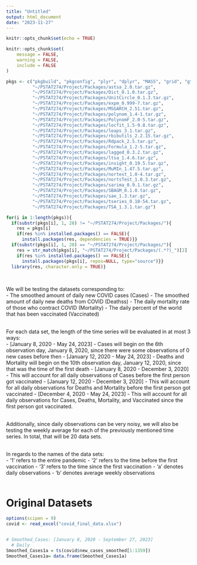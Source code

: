 ```yaml
---
title: "Untitled"
output: html_document
date: "2023-11-27"
---
```


```r
knitr::opts_chunk$set(echo = TRUE)
```

```r
knitr::opts_chunk$set(
	message = FALSE,
	warning = FALSE,
	include = FALSE
)

pkgs <- c("pkgbuild", "pkgconfig", "plyr", "dplyr", "MASS", "grid", "gtable", "gtools", "jsonlite", "knitr", "markdown", "rmarkdown", "parallel", "scales", "rlang", "distributional", "forecast", "reader", "readxl", "tinytex", "stringr", "ggplot2", "uroot", "FinTS", "Rdpack", "latex2exp", "plot3D", "ks", "rugarch",
          "~/PSTAT274/Project/Packages/astsa_2.0.tar.gz",
          "~/PSTAT274/Project/Packages/Dict_0.1.0.tar.gz",
          "~/PSTAT274/Project/Packages/UnitCircle_0.1.3.tar.gz",
          "~/PSTAT274/Project/Packages/expm_0.999-7.tar.gz",
          "~/PSTAT274/Project/Packages/MSGARCH_2.51.tar.gz",
          "~/PSTAT274/Project/Packages/polynom_1.4-1.tar.gz",
          "~/PSTAT274/Project/Packages/PolynomF_2.0-5.tar.gz",
          "~/PSTAT274/Project/Packages/locfit_1.5-9.8.tar.gz",
          "~/PSTAT274/Project/Packages/leaps_3.1.tar.gz",
          "~/PSTAT274/Project/Packages/rbibutils_2.2.15.tar.gz",
          "~/PSTAT274/Project/Packages/Rdpack_2.5.tar.gz",
          "~/PSTAT274/Project/Packages/Formula_1.2-5.tar.gz",
          "~/PSTAT274/Project/Packages/lagged_0.3.2.tar.gz",
          "~/PSTAT274/Project/Packages/ltsa_1.4.6.tar.gz",
          "~/PSTAT274/Project/Packages/insight_0.19.5.tar.gz",
          "~/PSTAT274/Project/Packages/MuMIn_1.47.5.tar.gz",
          "~/PSTAT274/Project/Packages/nortest_1.0-4.tar.gz",
          "~/PSTAT274/Project/Packages/nortsTest_1.0.3.tar.gz",
          "~/PSTAT274/Project/Packages/sarima_0.9.1.tar.gz",
          "~/PSTAT274/Project/Packages/SBAGM_0.1.0.tar.gz",
          "~/PSTAT274/Project/Packages/sae_1.3.tar.gz",
          "~/PSTAT274/Project/Packages/tseries_0.10-54.tar.gz",
          "~/PSTAT274/Project/Packages/TSA_1.3.1.tar.gz")

for(i in 1:length(pkgs)){
  if(substr(pkgs[i], 1, 28) != "~/PSTAT274/Project/Packages/"){
    res = pkgs[i]
    if(res %in% installed.packages() == FALSE){
      install.packages(res, dependencies = TRUE)}}
  if(substr(pkgs[i], 1, 28) == "~/PSTAT274/Project/Packages/"){
    res = str_match(pkgs[i], "~/PSTAT274/Project/Packages/(.*?)_")[2]
    if(res %in% installed.packages() == FALSE){
      install.packages(pkgs[i], repos=NULL, type="source")}}
  library(res, character.only = TRUE)}

```

\

We will be testing the datasets corresponding to:\
  - The smoothed amount of daily new COVID cases (Cases)
  - The smoothed amount of daily new deaths from COVID (Deathss)
  - The daily mortality rate of those who contract COVID (Mortality)
  - The daily percent of the world that has been vaccinated (Vaccinated)\
\

For each data set, the length of the time series will be evaluated in at most 3 ways:\
  - [January 8, 2020 - May 24, 2023]
    - Cases will begin on the 6th observation day, January 8, 2020, since there were some observations of 0 new cases before then
  - [January 12, 2020 - May 24, 2023]
    - Deaths and Mortality will begin on the 10th observation day, January 12, 2020, since that was the time of the first death
  - [January 8, 2020 - December 3, 2020]
    - This will account for all daily observations of Cases before the first person got vaccinated
  - [January 12, 2020 - December 3, 2020]
    - This will account for all daily observations for Deaths and Mortality before the first person got vaccinated
  - [December 4, 2020 - May 24, 2023]
    - This will account for all daily observations for Cases, Deaths, Mortality, and Vaccinated since the first person got vaccinated.\
\

Additionally, since daily observations can be very noisy, we will also be testing the weekly average for each of the previously mentioned time series. In total, that will be 20 data sets.\
\

In regards to the names of the data sets:\
  - '1' refers to the entire pandemic
  - '2' refers to the time before the first vaccination
  - '3' refers to the time since the first vaccination
  - 'a' denotes daily observations
  - 'b' denotes average weekly observations\
\

# Original Datasets
```r
options(scipen = 9)
covid <- read_excel("covid_final_data.xlsx")


# Smoothed_Cases: [January 8, 2020 - September 27, 2023]
  # Daily
Smoothed_Cases1a = ts(covid$new_cases_smoothed[1:1359])
Smoothed_Cases1a= data.frame(Smoothed_Cases1a)

```